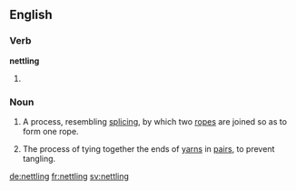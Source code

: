 ==English==

===Verb===
'''nettling'''

# {{present participle of|nettle}}

===Noun===
{{en-noun|-}}

# {{context|ropemaking|lang=en}} A process, resembling [[splicing]], by which two [[rope]]s are joined so as to form one rope.
# The process of tying together the ends of [[yarn]]s in [[pair]]s, to prevent tangling.

[[de:nettling]]
[[fr:nettling]]
[[sv:nettling]]